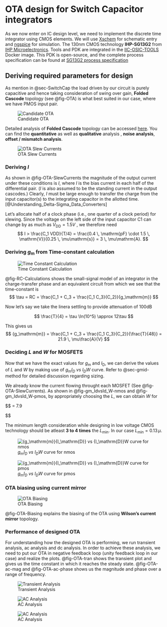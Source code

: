 # OTA design for Switch Capacitor integrators {#sec-OTA}

As we now enter on IC design level, we need to implement the discrete time integrator using CMOS elements. We will use [Xschem](https://xschem.sourceforge.io) for schematic entry and [ngspice](https://ngspice.sourceforge.io) for simulation. The 130nm CMOS technology **IHP-SG13G2** from [IHP Microelectronics](https://www.ihp-microelectronics.com). Tools and PDK are integrated in the [IIC-OSIC-TOOLS](https://github.com/iic-jku/IIC-OSIC-TOOLS) Docker image. This PDK is open-source, and the complete process specification can be found at [SG13G2 process specification](https://github.com/IHP-GmbH/IHP-Open-PDK/blob/main/ihp-sg13g2/libs.doc/doc/SG13G2_os_process_spec.pdf)

## Deriving required parameters for design

As mention in @sec-SwitchCap the load driven by our circuit is purely capacitive and hence taking consideration of swing over gain, **Folded Cascode** topology (see @fig-OTA) is what best suited in our case, where we have PMOS input pair.


![Candidate OTA](figures/_fig_OTA.qmd){#fig-OTA}


Detailed analysis of **Folded Cascode** topology can be accessed [here](https://github.com/pangavhanehreeshi/SecondOrder_SingleBit_DSM/blob/main/DSM/Designs_Hrishi/RealCircuits/Folded%20Cascode/FoldedCascode%20_Theory.pdf). You can find the **quantitative** as well as **qualitative** analysis , **noise analysis**, **offset / mismatch analysis**.

![OTA Slew Currents](figures/_fig_OTA_SlewCurrents.qmd){#fig-OTA-SlewCurrents}

### Deriving $I$
As shown in @fig-OTA-SlewCurrents the magnitude of the output
current under these conditions is $I$, where $I$ is the bias current in each half of the differential
pair. ($I$ is also assumed to be the standing current in the output cascodes.) Clearly, $I$
must be large enough to transfer the charge from the input capacitor(s) to the integrating
capacitor in the allotted time.[@Understanding_Delta-Sigma_Data_Converters] 

Let’s allocate half of a clock phase (i.e., one quarter of a
clock period) for slewing. Since the voltage on the left side of the input capacitor C1 can change by as much as ${{V_\mathrm{DD}}} = 1.5 V$ , we therefore need $$
I > \frac{C_1 VDD}{T/4} = \frac{0.4 \, \mathrm{pF} \cdot 1.5 \, \mathrm{V}}{0.25 \, \mu\mathrm{s}} = 3 \, \mu\mathrm{A}.
$$

### Deriving ${g_\mathrm{m}}$ from Time-constant calculation

![Time Constant Calculation](figures/_fig_RC_Calculation.qmd){#fig-RC-Calculations}

@fig-RC-Calculations shows the small-signal model of an integrator in the charge-transfer
phase and an equivalent circuit from which we see that the time-constant is $$
\tau = RC = \frac{C_1 + C_3 + \frac{C_1 C_3}{C_2}}{g_\mathrm{m}}
$$

 
Now let's say we take the linera settling to provide attenuation of 100dB

$$
\frac{T}{4} = \tau \ln(10^5) \approx 12\tau
$$

This gives us 
$$
{g_\mathrm{m}} = \frac{C_1 + C_3 + \frac{C_1 C_3}{C_2}}{\frac{T}{48}} = 21.9 \, \mu\frac{A}{V}
$$

### Deciding $L$ and $W$ for MOSFETS 

Now that we have the exact values for ${g_\mathrm{m}}$ and ${I_\mathrm{D}}$, we can derive the values of $L$ and $W$ by making use of ${g_\mathrm{m}}$_${I_\mathrm{D}}$ vs ${I_\mathrm{D}}$_$W$ curve.
 Refer to @sec-gmid-method for detailed discussion regarding sizing.


We already know the current flowing throught each MOSFET (See @fig-OTA-SlewCurrents). As shown in @fig-gm_IdvsId_W-nmos and @fig-gm_IdvsId_W-pmos, by appropriately choosing the $L$, we can obtain $W$ for 


$$
\frac{g_m}{I_D} = 7.9

$$

::: {.callout-note title="Important"}
The minimum length consideration while designing in low voltage CMOS technology should be atleast **3 to 4 times** the $L_\min$. In our case $L_\min = 0.13 \, \mu$.
:::


![${g_\mathrm{m}}$_${I_\mathrm{D}}$ vs ${I_\mathrm{D}}$_$W$ curve for nmos](figures/_fig_gmid_vs_idw_nmos.qmd){#fig-gm_IdvsId_W-nmos}

![${g_\mathrm{m}}$_${I_\mathrm{D}}$ vs ${I_\mathrm{D}}$_$W$ curve for pmos](figures/_fig_gmid_vs_idw_pmos.qmd){#fig-gm_IdvsId_W-pmos}

### OTA biasing using **current mirror**

![OTA Biasing](figures/_fig_OTA_Biasing.qmd){#fig-OTA-Biasing}

@fig-OTA-Biasing explains the biasing of the OTA using **Wilson's current mirror** topology. 

### Performance of designed OTA {#sec-Performance-OTA}

For understanding how the designed OTA is performing, we run transient analysis, ac analysis and dc analysis. In order to achieve these analysis, we need to put our OTA in negative feedback loop (unity feedback loop in our case) and realize the plots. @fig-OTA-tran shows the transient plot and gives us the time constant in which it reaches the steady state. @fig-OTA-ac-mag and @fig-OTA-ac-phase shows us the magnitude and phase over a range of frequency. 



![Transient Analysis](figures/_fig_OTA_tran.qmd){#fig-OTA-tran}


![AC Analysis](figures/_fig_OTA_ac_phase.qmd){#fig-OTA-ac-phase}


![AC Analysis](figures/_fig_OTA_ac_mag.qmd){#fig-OTA-ac-mag}